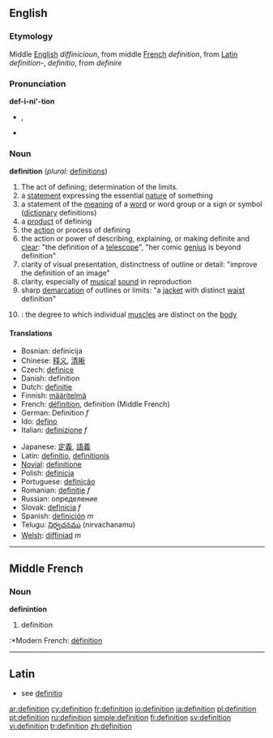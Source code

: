 {{see|définition}}
==English==

===Etymology===
Middle [[English]] ''diffinicioun'', from middle [[French]] ''definition'', from [[Latin]] ''definition-'', ''definitio'', from ''definire''

===Pronunciation===
'''def-i-ni'-tion'''
*{{IPA|/ˌdɛfəˈnɪʃən/}}, {{SAMPA|/%def@"nIS@n/}}
*{{audio|en-us-definition.ogg|Audio (US)}}

===Noun===
{{wikipedia}}
'''definition'''  (''plural:'' [[definitions]])
# The act of defining; determination of the limits.
# a [[statement]] expressing the essential [[nature]] of something
# a statement of the [[meaning]] of a [[word]] or word group or a sign or symbol ([[dictionary]] definitions)
# a [[product]] of defining
# the [[action]] or process of defining
# the action or power of describing, explaining, or making definite and [[clear]]: "the definition of a [[telescope]]", "her comic [[genius]] is beyond definition"
# clarity of visual presentation, distinctness of outline or detail: "improve the definition of an image"
# clarity, especially of [[musical]] [[sound]] in reproduction
# sharp [[demarcation]] of outlines or limits: "a [[jacket]] with distinct [[waist]] definition"
# {{bodybuilding}}: the degree to which individual [[muscle]]s are distinct on the [[body]]

====Translations====
{{top}}
*Bosnian: definicija
*Chinese: [[释义]], [[清晰]]
*Czech: [[definice]]
*Danish: definition
*Dutch: [[definitie]]
*Finnish: [[määritelmä]]
*French: [[définition]], definition (Middle French)
*German: Definition ''f''
*Ido: [[defino]]
*Italian: [[definizione]] ''f''
{{mid}}
*Japanese: [[定義]], [[語義]]
*Latin: [[definitio]], [[definitionis]]
*[[Novial]]: [[definitione]]
*Polish: [[definicja]]
*Portuguese: [[definição]]
*Romanian: [[definiţie]] ''f''
*Russian: определение
*Slovak: [[definícia]] ''f''
*Spanish: [[definición]] ''m''
*Telugu: [[నిర్వచనము]] (nirvachanamu)
*[[Welsh]]: [[diffiniad]] ''m''
{{bottom}}

----

==Middle French==
===Noun===
'''definintion'''

# definition

:*Modern French: [[définition]]

----

==Latin==

*see [[definitio]]

[[ar:definition]]
[[cy:definition]]
[[fr:definition]]
[[io:definition]]
[[ja:definition]]
[[pl:definition]]
[[pt:definition]]
[[ru:definition]]
[[simple:definition]]
[[fi:definition]]
[[sv:definition]]
[[vi:definition]]
[[tr:definition]]
[[zh:definition]]